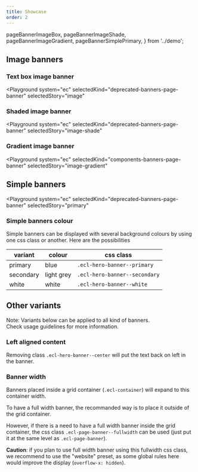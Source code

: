 ```yaml
---
title: Showcase
order: 2
---
```


  pageBannerImageBox,
  pageBannerImageShade,
  pageBannerImageGradient,
  pageBannerSimplePrimary,
} from '../demo';

## Image banners

### Text box image banner

<Playground
  system="ec"
  selectedKind="deprecated-banners-page-banner"
  selectedStory="image"
>
  <Html markup={pageBannerImageBox} />
</Playground>

### Shaded image banner

<Playground
  system="ec"
  selectedKind="deprecated-banners-page-banner"
  selectedStory="image-shade"
>
  <Html markup={pageBannerImageShade} />
</Playground>

### Gradient image banner

<Playground
  system="ec"
  selectedKind="components-banners-page-banner"
  selectedStory="image-gradient"
>
  <Html markup={pageBannerImageGradient} />
</Playground>

## Simple banners

<Playground
  system="ec"
  selectedKind="deprecated-banners-page-banner"
  selectedStory="primary"
>
  <Html markup={pageBannerSimplePrimary} />
</Playground>

### Simple banners colour

Simple banners can be displayed with several background colours by using one css class or another.
Here are the possibilities

| variant   | colour     | css class                     |
| --------- | ---------- | ----------------------------- |
| primary   | blue       | `.ecl-hero-banner--primary`   |
| secondary | light grey | `.ecl-hero-banner--secondary` |
| white     | white      | `.ecl-hero-banner--white`     |

## Other variants

Note: Variants below can be applied to all kind of banners.  
Check usage guidelines for more information.

### Left aligned content

Removing class `.ecl-hero-banner--center` will put the text back on left in the banner.

### Banner width

Banners placed inside a grid container (`.ecl-container`) will expand to this container width.

To have a full width banner, the recommanded way is to place it outside of the grid container.

However, if there is a need to have a full width banner inside the grid container, the css class `.ecl-page-banner--fullwidth` can be used (just put it at the same level as `.ecl-page-banner`).

**Caution**: if you plan to use full width banner using this fullwidth css class, we recommend to use the "website" preset, as some global rules here would improve the display (`overflow-x: hidden`).
